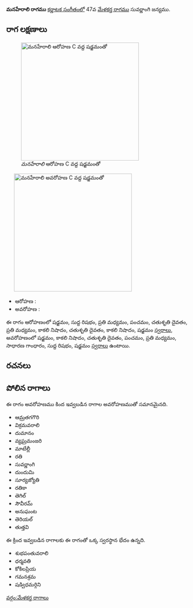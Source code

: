 {{Infobox ragam
	| name          	= మనహేరాలి
	| synonym	    	= 
	| mela          	= 
	| chakra        	= 
	| janaka        	= 
	| type          	= షడవ-సంపూర్ణ
	| arohanam      	= {{svaraC|S|R1|M2|P|D2|M2|N3|D2|N3|S'}} 
	| avarohanam    	= {{svaraC|S'|N3|D2|P|M2|G2|R1|S}}
	| jeeva         	=
	| chhaya        	=
	| nyasa         	=
	| vishesha      	= 
	| equivalent  		= 
}}
{{కర్ణాటక సంగీత రాగాలు}}
'''మనహేరాలి రాగము''' [[కర్ణాటక సంగీతం]]లో 47వ [[మేళకర్త రాగము]] సువర్ణాంగి జన్యము. 


==రాగ లక్షణాలు==
[[Image:manaherali_ar_kb2wiki.png|thumb|right|316px|''మనహేరాలి'' ఆరోహణ C వద్ద షడ్జమంతో]]
	[[Image:manaherali_av_kb2wiki.png|thumb|right|316px|''మనహేరాలి'' అవరోహణ C వద్ద షడ్జమంతో]]

* ఆరోహణ : {{svaraC|S|R1|M2|P|D2|M2|N3|D2|N3|S'}} 
* అవరోహణ : {{svaraC|S'|N3|D2|P|M2|G2|R1|S}}

ఈ రాగం ఆరోహణంలో షడ్జమం, సుద్ద  రిషభం, ప్రతి మధ్యమం, పంచమం, చతుశృతి దైవతం, ప్రతి మధ్యమం, కాకలి  నిషాదం, చతుశృతి దైవతం, కాకలి  నిషాదం, షడ్జమం [[స్వరాలు]], అవరోహణంలో షడ్జమం, కాకలి  నిషాదం, చతుశృతి దైవతం, పంచమం, ప్రతి మధ్యమం, సాధారణ  గాంధారం, సుద్ద  రిషభం, షడ్జమం [[స్వరాలు]] ఉంటాయి.

==రచనలు==



==పోలిన రాగాలు==
ఈ రాగం అవరోహణము కింద ఇవ్వబడిన రాగాల అవరోహణముతో సమానమైనది.
* ఆమ్రతగగౌరి
* విక్రమవరాలి
*  దుమానం
* వ్యఘ్రమంజరి
* మాటేల్లీ
* రతి
* సువర్ణాంగి
* దుందుమి
* సూర్యజ్యోతి
* రతికా
* తెగిల్
* సౌవీరమ్
* అనుఘంట
* తెరియల్
* తుత్తవి

ఈ క్రింద ఇవ్వబడిన రాగాలకు ఈ రాగంతో ఒక్క స్వరస్థాన భేదం ఉన్నది.
* శుభపంతువరాలి
* ధర్మవతి
* కోకిలప్రియ
* గమనశ్రమ
*  షడ్విధమర్గిని



[[వర్గం:మేళకర్త రాగాలు]]